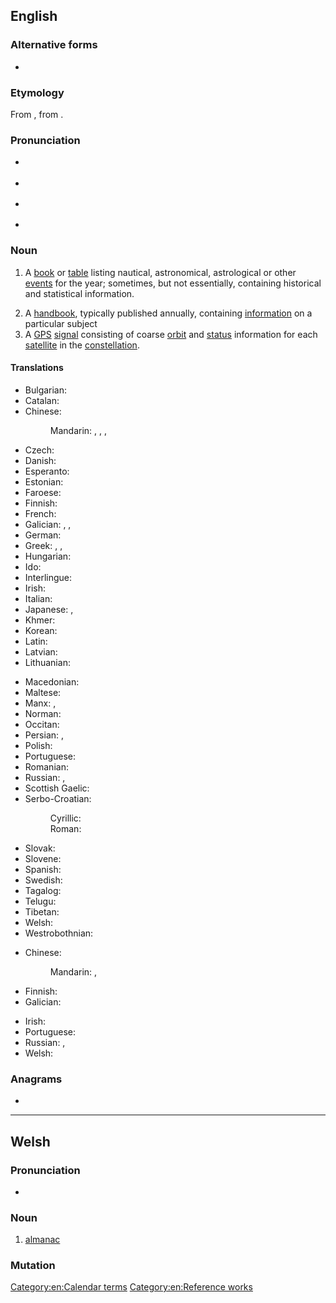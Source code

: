 ==English==
{{wikipedia}}

===Alternative forms===
* {{l|en|almanack}}

===Etymology===
From {{inh|en|enm|almenak}}, from {{der|en|fro|almanach}}.

===Pronunciation===
* {{a|GenAm}} {{IPA|[ˈɔl.mə.næk]|[ˈæl-]|lang=en}}
* {{a|cot-caught|Canada}} {{IPA|[ˈɑl.mə.næk]|[ˈæl-]|lang=en}}
* {{a|RP}} {{IPA|[ˈɔːl.mə.næk]|[ˈɒl-]|lang=en}}
* {{hyphenation|al|ma|nac|lang=en}}

===Noun===
{{en-noun}}

# {{lb|en|astronomy|navigation}} A [[book]] or [[table]] listing nautical, astronomical, astrological or other [[event]]s for the year; sometimes, but not essentially, containing historical and statistical information.
# A [[handbook]], typically published annually, containing [[information]] on a particular subject
# A [[GPS]] [[signal]] consisting of coarse [[orbit]] and [[status]] information for each [[satellite]] in the [[constellation]].

====Translations====
{{trans-top|book or table listing astronomical, nautical or other events for the year}}
* Bulgarian: {{t+|bg|алмана́х|m}}
* Catalan: {{t+|ca|almanac|m}}
* Chinese:
*: Mandarin: {{t+|cmn|曆書|sc=Hani}}, {{t+|cmn|历书|tr=lìshū|sc=Hani}}, {{t+|cmn|皇曆|sc=Hani}}, {{t+|cmn|皇历|tr=huángli|sc=Hani}}
* Czech: {{t+|cs|almanach|m}}
* Danish: {{t|da|almanak|c}}
* Esperanto: {{t|eo|almanako}}
* Estonian: {{t|et|almanahh}}
* Faroese: {{t+|fo|álmanakki|m}}
* Finnish: {{t+|fi|almanakka}}
* French: {{t+|fr|almanach|m}}
* Galician: {{t|gl|almanaque|m}}, {{t|gl|reportorio|m}}, {{t|gl|calandraxo|m}}
* German: {{t+|de|Almanach|m}}
* Greek: {{t+|el|αλμανάκ|n}}, {{t+|el|καζαμίας|m}}, {{t+|el|μερομήνια|n-p}}
* Hungarian: {{t+|hu|almanach}}
* Ido: {{t+|io|almanako}}
* Interlingue: {{t|ie|almanac}}
* Irish: {{t|ga|almanag|m}}
* Italian: {{t+|it|almanacco|m}}
* Japanese: {{t|ja|年鑑|tr=ねんかん, nenkan|sc=Jpan}}, {{t|ja|アルマナック|tr=arumanakku|sc=Jpan}}
* Khmer: {{t|km|មហាសង្ក្រាន្ត|tr=mea’haa sɑngkraan|sc=Khmr}}
* Korean: {{t+|ko|연감}}
* Latin: {{t|la|almanacus|m}}
* Latvian: {{t|lv|almanahs|m}}
* Lithuanian: {{t-needed|lt}}
{{trans-mid}}
* Macedonian: {{t|mk|алманах|m|tr=álmanah|sc=Cyrl}}
* Maltese: {{t|mt|almanak|m}}
* Manx: {{t|gv|feaillere|m}}, {{t|gv|meesaghan|m}}
* Norman: {{t|nrf|almonnas|m}}
* Occitan: {{t-needed|oc}}
* Persian: {{t+|fa|زیگ|tr=zig}}, {{t|fa|دفتر سال|tr=daftar-e-sāl}}
* Polish: {{t+|pl|almanach|m}}
* Portuguese: {{t+|pt|almanaque|m}}
* Romanian: {{t-needed|ro}}
* Russian: {{t+|ru|альмана́х|m}}, {{t+|ru|календа́рь|m}}
* Scottish Gaelic: {{t|gd|almanac|m}}
* Serbo-Croatian:
*: Cyrillic: {{t|sh|алманах|m}}
*: Roman: {{t|sh|almanah|m}}
* Slovak: {{t|sk|almanach|m}}
* Slovene: {{t|sl|almanah|m}}
* Spanish: {{t+|es|almanaque|m}}
* Swedish: {{t+|sv|almanacka|c}}
* Tagalog: {{t+|tl|almanake}}
* Telugu: {{t+|te|పంచాంగము}}
* Tibetan: {{t|bo|ལེ་ཐོ}}
* Welsh: {{t|cy|almanac|m}}
* Westrobothnian: {{t|gmq-bot|datovärk|n}}
{{trans-bottom}}

{{trans-top|handbook published annually}}
* Chinese:
*: Mandarin: {{t+|cmn|年鑒|sc=Hani}}, {{t+|cmn|年鉴|tr=niánjiàn|sc=Hani}}
* Finnish: {{t+|fi|vuosikirja}}
* Galician: {{t|gl|anuario|m}}
{{trans-mid}}
* Irish: {{t|ga|almanag|m}}
* Portuguese: {{t-needed|pt}}
* Russian: {{t+|ru|альмана́х|m}}, {{t+|ru|ежего́дник|m}}
* Welsh: {{t|cy|almanac|m}}
{{trans-bottom}}

===Anagrams===
* {{anagrams|en|a=aaaclmn|mancala}}

[[Category:en:Calendar terms]]
[[Category:en:Reference works]]

----

==Welsh==

===Pronunciation===
* {{IPA|/ˈalmanak/|lang=cy}}

===Noun===
{{cy-noun|m|almanaciau}}

# [[almanac]]

===Mutation===
{{cy-mut-auto}}